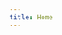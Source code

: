 ```yaml
---
title: Home
---
```


<Title
    title="Design sells"
    subtitle="Everything"
    flipped={ false }
    swapped={ false }
/>
<Words
    padding="bottom"
    title="Animated words, everything that can be designed"
/>